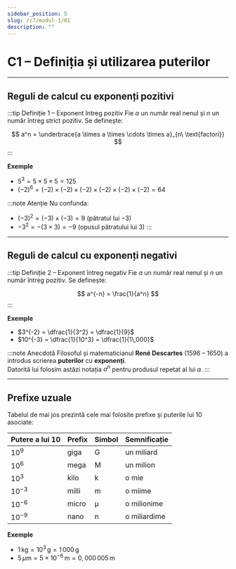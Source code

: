 ```yaml
---
sidebar_position: 5
slug: /c7/modul-1/01
description: ""
---
```


# C1 – Definiția și utilizarea puterilor

---

## Reguli de calcul cu exponenți pozitivi

:::tip Definiție 1 – Exponent întreg pozitiv
Fie $a$ un număr real nenul și $n$ un număr întreg strict pozitiv. Se definește:

$$
a^n = \underbrace{a \times a \times \cdots \times a}_{n\ \text{factori}}
$$
:::

**Exemple**
- $5^3 = 5 \times 5 \times 5 = 125$
- $(-2)^6 = (-2)\times(-2)\times(-2)\times(-2)\times(-2)\times(-2)=64$

:::note Atenție
Nu confunda:
- $(-3)^2 = (-3)\times(-3) = 9$  (pătratul lui $-3$)
- $-3^2 = -(3\times3) = -9$ (opusul pătratului lui $3$)
:::

---

## Reguli de calcul cu exponenți negativi

:::tip Definiție 2 – Exponent întreg negativ
Fie $a$ un număr real nenul și $n$ un număr întreg pozitiv. Se definește:

$$
a^{-n} = \frac{1}{a^n}
$$
:::

**Exemple**
- $3^{-2} = \dfrac{1}{3^2} = \dfrac{1}{9}$
- $10^{-3} = \dfrac{1}{10^3} = \dfrac{1}{1\,000}$

:::note Anecdotă
Filosoful și matematicianul **René Descartes** (1596 – 1650) a introdus scrierea **puterilor** cu **exponenți**.  
Datorită lui folosim astăzi notația $a^n$ pentru produsul repetat al lui $a$.
:::

---

## Prefixe uzuale

Tabelul de mai jos prezintă cele mai folosite prefixe și puterile lui 10 asociate:

| Putere a lui 10 | Prefix | Simbol | Semnificație |
|-----------------|-------|--------|--------------|
| $10^{9}$        | giga  | G      | un miliard   |
| $10^{6}$        | mega  | M      | un milion    |
| $10^{3}$        | kilo  | k      | o mie        |
| $10^{-3}$       | milli | m      | o miime      |
| $10^{-6}$       | micro | μ      | o milionime  |
| $10^{-9}$       | nano  | n      | o miliardime |

**Exemple**
- $1\,\text{kg} = 10^3\,\text{g} = 1\,000\,\text{g}$
- $5\,\mu\text{m} = 5 \times 10^{-6}\,\text{m} = 0{,}000\,005\,\text{m}$
